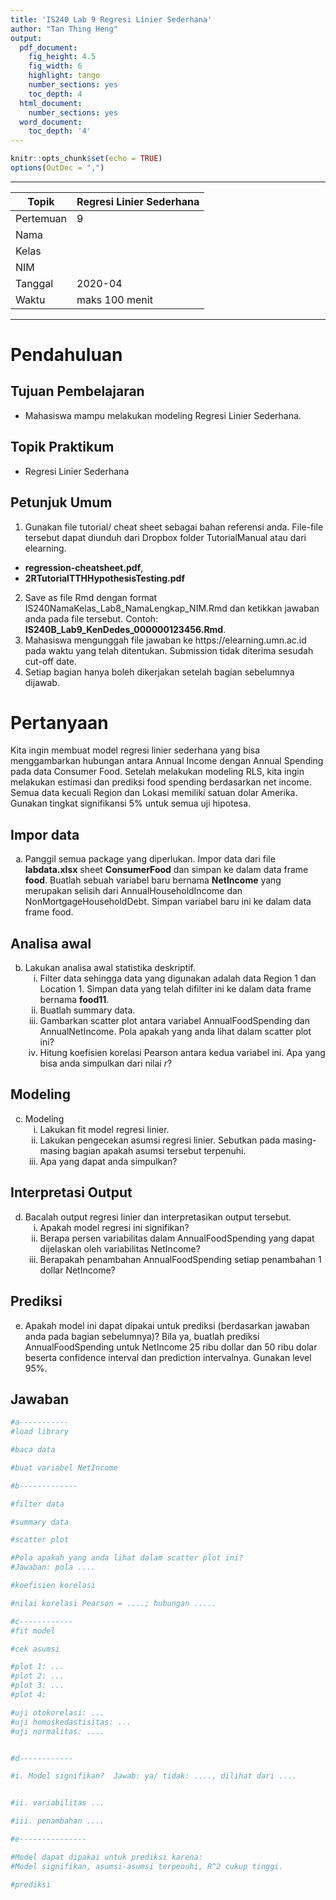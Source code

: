 ---
title: 'IS240 Lab 9 Regresi Linier Sederhana'
author: "Tan Thing Heng"
output:
  pdf_document:
    fig_height: 4.5
    fig_width: 6
    highlight: tango
    number_sections: yes
    toc_depth: 4
  html_document:
    number_sections: yes
  word_document:
    toc_depth: '4'
---

```{r setup, include=FALSE, message=FALSE, warning=FALSE}
knitr::opts_chunk$set(echo = TRUE)
options(OutDec = ",")
```

******************************************************
Topik    | Regresi Linier Sederhana
---------|----------             
Pertemuan| 9   
Nama     |           
Kelas    |       
NIM      |    
Tanggal  | 2020-04
Waktu    | maks 100 menit
******************************************************

# Pendahuluan

## Tujuan Pembelajaran

- Mahasiswa mampu melakukan modeling Regresi Linier Sederhana.

## Topik Praktikum

- Regresi Linier Sederhana


## Petunjuk Umum

1. Gunakan file tutorial/ cheat sheet sebagai bahan referensi anda. File-file tersebut dapat diunduh dari Dropbox folder TutorialManual atau dari elearning.        
- **regression-cheatsheet.pdf**,     
- **2RTutorialTTHHypothesisTesting.pdf**

2. Save as file Rmd dengan format  IS240NamaKelas_Lab8_NamaLengkap_NIM.Rmd dan ketikkan jawaban anda pada file tersebut. Contoh: **IS240B_Lab9_KenDedes_000000123456.Rmd**. 
3. Mahasiswa mengunggah file jawaban ke https://elearning.umn.ac.id pada waktu yang telah ditentukan. Submission tidak diterima sesudah cut-off date.
4. Setiap bagian hanya boleh dikerjakan setelah bagian sebelumnya dijawab. 


# Pertanyaan

Kita ingin membuat model regresi linier sederhana yang bisa menggambarkan hubungan antara Annual Income dengan Annual Spending pada data Consumer Food. Setelah melakukan modeling RLS, kita ingin melakukan estimasi dan prediksi food spending berdasarkan net income. Semua data kecuali Region dan Lokasi memiliki satuan dolar Amerika.    
Gunakan tingkat signifikansi 5% untuk semua uji hipotesa.

## Impor data

a. Panggil semua package yang diperlukan. Impor data dari file **labdata.xlsx** sheet **ConsumerFood** dan simpan ke dalam data frame **food**. Buatlah sebuah variabel baru bernama **NetIncome** yang merupakan selisih dari AnnualHouseholdIncome dan NonMortgageHouseholdDebt. Simpan variabel baru ini ke dalam data frame food. 

## Analisa awal

b. Lakukan analisa awal statistika deskriptif.
   i. Filter data sehingga data yang digunakan adalah data Region 1 dan Location 1. Simpan data yang telah difilter ini ke dalam data frame bernama **food11**. 
   ii. Buatlah summary data. 
   iii. Gambarkan scatter plot antara variabel AnnualFoodSpending dan AnnualNetIncome. Pola apakah yang anda lihat dalam scatter plot ini?
   iv. Hitung koefisien korelasi Pearson antara kedua variabel ini. Apa yang bisa anda simpulkan dari nilai $r$?
   
## Modeling

c. Modeling
    i. Lakukan fit model regresi linier. 
    ii. Lakukan pengecekan asumsi regresi linier. Sebutkan pada masing-masing bagian apakah asumsi tersebut terpenuhi. 
    iii. Apa yang dapat anda simpulkan? 

## Interpretasi Output

d. Bacalah output regresi linier dan interpretasikan output tersebut. 
   i. Apakah model regresi ini signifikan?
   ii. Berapa persen variabilitas dalam AnnualFoodSpending yang dapat dijelaskan oleh variabilitas NetIncome?
   iii. Berapakah penambahan AnnualFoodSpending setiap penambahan 1 dollar NetIncome?

## Prediksi 

e. Apakah model ini dapat dipakai untuk prediksi (berdasarkan jawaban anda pada bagian sebelumnya)? Bila ya, buatlah prediksi AnnualFoodSpending untuk NetIncome 25 ribu dollar dan 50 ribu dolar beserta confidence interval dan prediction intervalnya. Gunakan level 95%.

## Jawaban

```{r message=FALSE, warning=FALSE}

#a-----------
#load library

#baca data

#buat variabel NetIncome

#b-------------

#filter data

#summary data

#scatter plot

#Pola apakah yang anda lihat dalam scatter plot ini? 
#Jawaban: pola ....

#koefisien korelasi

#nilai korelasi Pearson = ....; hubungan .....

#c------------
#fit model

#cek asumsi

#plot 1: ...
#plot 2: ...
#plot 3: ...
#plot 4: 

#uji otokorelasi: ...
#uji homoskedastisitas: ...
#uji normalitas: ....


#d------------

#i. Model signifikan?  Jawab: ya/ tidak: ...., dilihat dari ....


#ii. variabilitas ...

#iii. penambahan ....

#e---------------

#Model dapat dipakai untuk prediksi karena:
#Model signifikan, asumsi-asumsi terpenuhi, R^2 cukup tinggi.

#prediksi 


```


